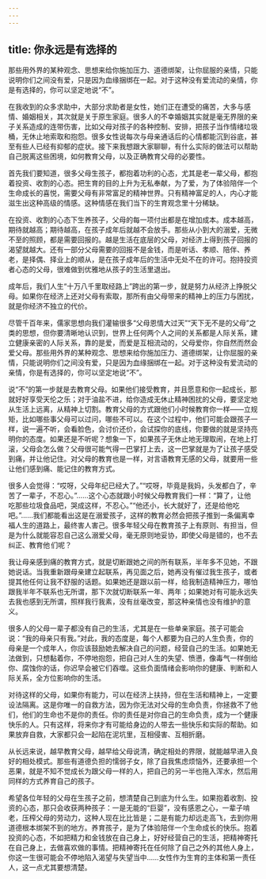 ```yaml
---
---
---
```

title: 你永远是有选择的
---




那些用外界的某种观念、思想来给你施加压力、道德绑架，让你屈服的亲情，只能说明你们之间没有爱，只是因为血缘捆绑在一起。对于这种没有爱流动的亲情，你是有选择的，你可以坚定地说“不”。

在我收到的众多求助中，大部分求助者是女性，她们正在遭受的痛苦，大多与感情、婚姻相关，其次就是关于原生家庭。很多人的不幸婚姻其实就是毫无界限的亲子关系造成的连带伤害，比如父母对孩子的各种控制、安排，把孩子当作情绪垃圾桶，无休止地索取和抱怨。很多女性说每次与母亲通话后的心情都能沉到谷底，甚至有些人已经有抑郁的症状。接下来我想跟大家聊聊，有什么实际的做法可以帮助自己脱离这些困境，如何教育父母，以及正确教育父母的必要性。

首先我们要知道，很多父母生孩子，都抱着功利的心态，尤其是老一辈父母，都抱着投资、收割的心态。把生育的目的上升为无私奉献，为了爱，为了体验陪伴一个生命成长的喜悦，需要父母有非常富足的精神世界。只有精神富足的人，内心才能滋生出这种高级的情感。这种情感在我们当下的生育观念里十分稀缺。

在投资、收割的心态下生养孩子，父母的每一项付出都是在增加成本。成本越高，期待就越高；期待越高，在孩子成年后就越不会放手。那些从小到大的溺爱，无微不至的照顾，都是需要回报的。越是生活在底层的父母，对经济上得到孩子回报的渴望就越大。还有一部分父母需要的回报不是金钱，而是听话、孝顺、陪伴、养老，是择偶、择业上的顺从，是在孩子成年后的生活中无处不在的许可。抱持投资者心态的父母，很难做到优雅地从孩子的生活里退出。

成年后，我们人生“十万八千里取经路上”跨出的第一步，就是努力从经济上挣脱父母。如果你在经济上还对父母有索取，那所有由父母带来的精神上的压力与困扰，就是你经济不独立的代价。

尽管千百年来，儒家思想向我们灌输很多“父母恩情大过天”“天下无不是的父母”之类的思想，但你要清晰地认识到，世界上任何两个人之间的关系都是人际关系，建立健康亲密的人际关系，靠的是爱，而爱是互相流动的，父母爱你，你自然而然会爱父母。那些用外界的某种观念、思想来给你施加压力、道德绑架，让你屈服的亲情，只能说明你们之间没有爱，只是因为血缘捆绑在一起。对于这种没有爱流动的亲情，你是有选择的，你可以坚定地说“不”。

说“不”的第一步就是去教育父母。如果他们接受教育，并且愿意和你一起成长，那就好好享受天伦之乐；对于油盐不进，给你造成无休止精神困扰的父母，要坚定地从生活上远离，从精神上切割。教育父母的方式跟他们小时候教育你一样——立规矩，比如哪些事父母可以过问，哪些不可以。在这个过程中，他们可能会跟孩子一样，说一遍不听，会看脸色，会讨价还价，会试探你的底线，你要做的就是坚持亮明你的态度。如果还是不听呢？想象一下，如果孩子无休止地无理取闹，在地上打滚，父母会怎么做？父母很可能气得一巴掌打上去，这一巴掌就是为了让孩子感受到痛，并让他记住。对父母的教育也是一样，对言语教育无感的父母，就要用一些让他们感到痛、能记住的教育方式。

很多人会觉得：“哎呀，父母年纪已经大了。”“哎呀，毕竟是我妈，头发都白了，辛苦了一辈子，不忍心。”……这个心态就跟小时候父母教育我们一样：“算了，让他吃那些垃圾食品吧，哭成这样，不忍心。”“他还小，长大就好了，还是给他吃吧。”……我们都能看出这是在溺爱孩子，这样的教育必然会把孩子推到一条偏离幸福人生的道路上，最终害人害己。很多年轻父母在教育孩子上有原则、有担当，但是为什么就能容忍自己这么溺爱父母，毫无原则地妥协，即使父母是错的，也不去纠正、教育他 们呢？

我让母亲感到痛的教育方式，就是切断跟她之间的所有联系，半年多不见她，不跟她说话。当我重新跟母亲建立起联系，再见面之后，她再没有催过我生孩子，或者提其他任何让我不舒服的话题。如果她还是跟以前一样，给我制造精神压力，哪怕跟我半年不联系也无所谓，那下次就切断联系一年、两年；如果她对有可能永远失去我也感到无所谓，照样我行我素，没有丝毫改变，那这种亲情也没有维护的意义。

很多人的父母一辈子都没有自己的生活，尤其是在一些单亲家庭。孩子可能会说：“我的母亲只有我。”对此，我的态度是，每个人都要为自己的人生负责，你的母亲是一个成年人，你应该鼓励她去解决自己的问题，经营自己的生活。如果她无法做到，只想黏着你，不停地抱怨，把自己对人生的失望、愤懑，像毒气一样倒给你、腐蚀你的话，你迟早会被它们吞噬。这些负面情绪会影响你的健康、判断和人际关系，全方位影响你的生活。

对待这样的父母，如果你有能力，可以在经济上扶持，但在生活和精神上，一定要设法隔离。这是你唯一的自救方法，因为你无法对父母的生命负责，你拯救不了他们，他们的生命也不是你的责任。你的责任是对你自己的生命负责，成为一个健康快乐的人。只有这样，将来你才有可能给身边的人带去一些快乐和实际的帮助。如果放弃自救，大家都只会一起陷在泥坑里，互相侵害、互相折磨。

从长远来说，越早教育父母，越早给父母说清，确定相处的界限，就能越早进入良好的相处模式。那些有道德负担的懦弱子女，除了自我焦虑烦恼外，还要承担一个恶果，就是不知不觉成长为跟父母一样的人，把自己的另一半也拖入浑水，然后用同样的方式养育自己的孩子。

希望各位年轻的父母在生孩子之前，想清楚自己到底为什么生。如果抱着收割、投资的心态，那只会收获两种孩子：一是无能的“巨婴”，没有感恩之心，一辈子啃老，压榨父母的劳动力，这种人现在比比皆是；二是有能力却远走高飞，去到你用道德根本绑架不到的地方。养育孩子，是为了体验陪伴一个生命成长的快乐。抱着投资的心态，不如把精力和金钱放在自己身上，好好经营自己的生活，把精神寄托在自己身上，去做喜欢做的事情。把精神寄托在任何除了自己之外的其他人身上，你这一生很可能会不停地陷入渴望与失望当中……女性作为生育的主体和第一责任人，这一点尤其要想清楚。